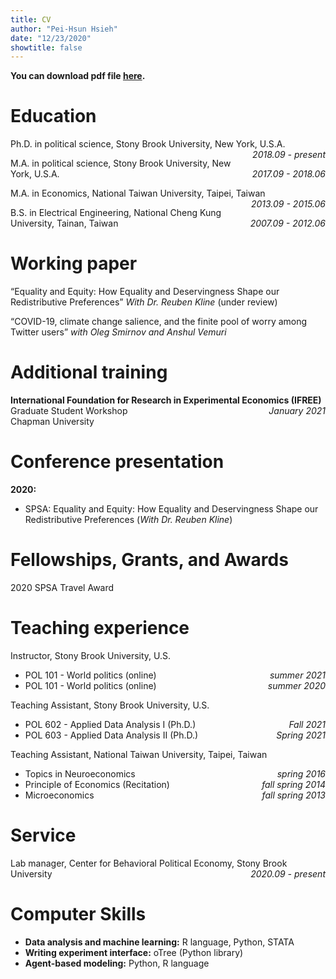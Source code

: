 ```yaml
---
title: CV
author: "Pei-Hsun Hsieh"
date: "12/23/2020"
showtitle: false
---
```


**You can download pdf file [here](/CV_files/CV.pdf).**

# Education
Ph.D. in political science, Stony Brook University, New York, U.S.A.  [*2018.09 \- present*]{style="float:right"}

M.A. in political science, Stony Brook University, New York, U.S.A. [*2017.09 \- 2018.06*]{style="float:right"}

M.A. in Economics, National Taiwan University, Taipei, Taiwan  [*2013.09 \- 2015.06*]{style="float:right"}

B.S. in Electrical Engineering, National Cheng Kung University, Tainan, Taiwan  [*2007.09 \- 2012.06*]{style="float:right"}


# Working paper
"Equality and Equity: How Equality and Deservingness Shape our Redistributive Preferences"
*With Dr. Reuben Kline* (under review)

"COVID-19, climate change salience, and the finite pool of worry among Twitter users" *with Oleg Smirnov and Anshul Vemuri*


# Additional training
**International Foundation for Research in Experimental Economics (IFREE)** [*January 2021*]{style="float:right"} <br>
Graduate Student Workshop <br>
Chapman University
 
# Conference presentation
**2020:**

* SPSA: Equality and Equity: How Equality and Deservingness Shape our Redistributive Preferences (*With Dr. Reuben Kline*)

# Fellowships, Grants, and Awards
2020 SPSA Travel Award

# Teaching experience
Instructor, Stony Brook University, U.S.

- POL 101 - World politics (online) [*summer 2021*]{style="float:right"}
- POL 101 - World politics (online) [*summer 2020*]{style="float:right"}

Teaching Assistant, Stony Brook University, U.S.

- POL 602 - Applied Data Analysis I (Ph.D.) [*Fall 2021*]{style="float:right"}
- POL 603 - Applied Data Analysis II (Ph.D.) [*Spring 2021*]{style="float:right"}

Teaching Assistant, National Taiwan University, Taipei, Taiwan

- Topics in Neuroeconomics [*spring 2016*]{style="float:right"}
- Principle of Economics (Recitation) [*fall spring 2014*]{style="float:right"}
- Microeconomics [*fall spring 2013*]{style="float:right"}

# Service
Lab manager, Center for Behavioral Political Economy, Stony Brook University [*2020.09 \- present*]{style="float:right"}

# Computer Skills
+ **Data analysis and machine learning:** R language, Python, STATA
+ **Writing experiment interface:** oTree (Python library)
+ **Agent-based modeling:** Python, R language